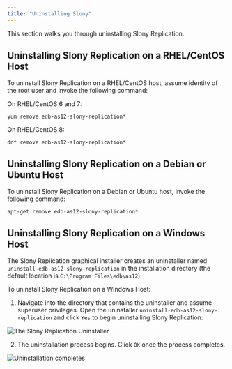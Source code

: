 ```yaml
---
title: "Uninstalling Slony"
---
```




This section walks you through uninstalling Slony Replication.

## Uninstalling Slony Replication on a RHEL/CentOS Host

To uninstall Slony Replication on a RHEL/CentOS host, assume identity of the root user and invoke the following command:

On RHEL/CentOS 6 and 7:

``` text
yum remove edb-as12-slony-replication*
```

On RHEL/CentOS 8:

``` text
dnf remove edb-as12-slony-replication*
```

## Uninstalling Slony Replication on a Debian or Ubuntu Host

To uninstall Slony Replication on a Debian or Ubuntu host, invoke the following command:

``` text
apt-get remove edb-as12-slony-replication*
```

## Uninstalling Slony Replication on a Windows Host

The Slony Replication graphical installer creates an uninstaller named `uninstall-edb-as12-slony-replication` in the installation directory (the default location is `C:\Program Files\edb\as12`).

To uninstall Slony Replication on a Windows Host:

1.  Navigate into the directory that contains the uninstaller and assume superuser privileges. Open the uninstaller `uninstall-edb-as12-slony-replication` and click `Yes` to begin uninstalling Slony Replication:

![*The Slony Replication Uninstaller*](images/slony_uninstall.png)

2.  The uninstallation process begins. Click `OK` once the process completes.

![*Uninstallation completes*](images/slony_uninstall2.png)
